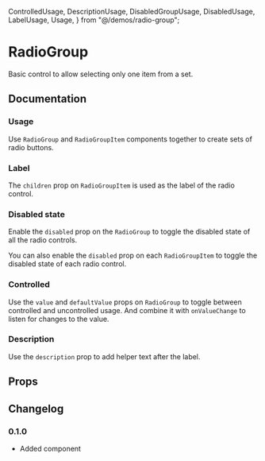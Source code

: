  ControlledUsage,
  DescriptionUsage,
  DisabledGroupUsage,
  DisabledUsage,
  LabelUsage,
  Usage,
} from "@/demos/radio-group";

# RadioGroup

Basic control to allow selecting only one item from a set.

## Documentation

### Usage

Use `RadioGroup` and `RadioGroupItem` components together to create sets of radio buttons.

<Demo component={Usage} />

### Label

The `children` prop on `RadioGroupItem` is used as the label of the radio control.

<Demo component={LabelUsage} />

### Disabled state

Enable the `disabled` prop on the `RadioGroup` to toggle the disabled state of all the radio controls.

<Demo component={DisabledGroupUsage} />

You can also enable the `disabled` prop on each `RadioGroupItem` to toggle the disabled state of each radio control.

<Demo component={DisabledUsage} />

### Controlled

Use the `value` and `defaultValue` props on `RadioGroup` to toggle between controlled and uncontrolled usage. And combine it with `onValueChange` to listen for changes to the value.

<Demo component={ControlledUsage} />

### Description

Use the `description` prop to add helper text after the label.

<Demo component={DescriptionUsage} />

## Props

<ax-props-table component="RadioGroup" />

<ax-props-table component="RadioGroupItem" />

## Changelog

### 0.1.0

- Added component
